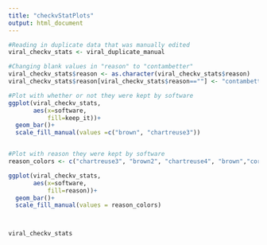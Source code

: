 ---
title: "checkvStatPlots"
output: html_document
---

```{r}
#Reading in duplicate data that was manually edited
viral_checkv_stats <- viral_duplicate_manual

#Changing blank values in "reason" to "contambetter"
viral_checkv_stats$reason <- as.character(viral_checkv_stats$reason)
viral_checkv_stats$reason[viral_checkv_stats$reason==""] <- "contambetter"

#Plot with whether or not they were kept by software
ggplot(viral_checkv_stats,
       aes(x=software,
           fill=keep_it))+
  geom_bar()+
  scale_fill_manual(values =c("brown", "chartreuse3"))


#Plot with reason they were kept by software
reason_colors <- c("chartreuse3", "brown2", "chartreuse4", "brown","cornflowerblue")

ggplot(viral_checkv_stats,
       aes(x=software,
           fill=reason))+
  geom_bar()+
  scale_fill_manual(values = reason_colors)



viral_checkv_stats
  
```
